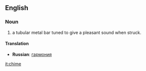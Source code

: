 ==English==

===Noun===
#a tubular metal bar tuned to give a pleasant sound when struck.
====Translation====
*'''Russian''': [[гармония]]

[[it:chime]]